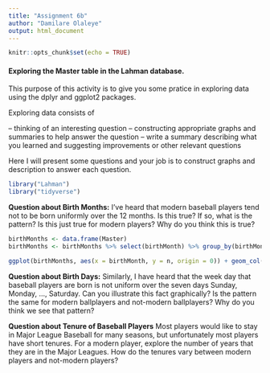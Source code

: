 ```yaml
---
title: "Assignment 6b"
author: "Damilare Olaleye"
output: html_document
---
```


```r
knitr::opts_chunk$set(echo = TRUE)
```

#### Exploring the Master table in the Lahman database.

This purpose of this activity is to give you some pratice in exploring data using the dplyr and ggplot2 packages.

Exploring data consists of 

-- thinking of an interesting question
-- constructing appropriate graphs and summaries to help answer the question
-- write a summary describing what you learned and suggesting improvements or other relevant questions

Here I will present some questions and your job is to construct graphs and description to answer each question.


```r
library("Lahman")
library("tidyverse")
```

**Question about Birth Months:**  I've heard that modern baseball players tend not to be born uniformly over the 12 months.  Is this true?  If so, what is the pattern?  Is this just true for modern players?  Why do you think this is true?
```r
birthMonths <- data.frame(Master)
birthMonths <- birthMonths %>% select(birthMonth) %>% group_by(birthMonth) %>% summarise(n = sum(birthMonth)) %>% na.omit()

ggplot(birthMonths, aes(x = birthMonth, y = n, origin = 0)) + geom_col()
```


**Question about Birth Days:** Similarly, I have heard that the week day that baseball players are born is not uniform over the seven days Sunday, Monday, ..., Saturday.  Can you illustrate this fact graphically?  Is the pattern the same for modern ballplayers and not-modern ballplayers?  Why do you think we see that pattern?

**Question about Tenure of Baseball Players**  Most players would like to stay in Major League Baseball for many seasons, but unfortunately most players have short tenures.  For a modern player, explore the number of years that they are in the Major Leagues.  How do the tenures vary between modern players and not-modern players?

